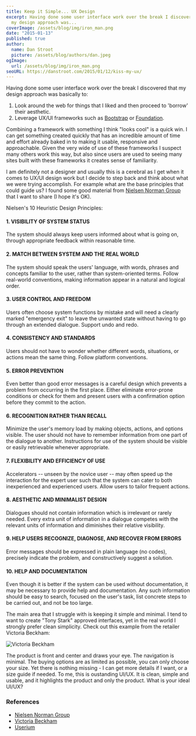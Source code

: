 ```yaml
---
title: Keep it Simple... UX Design
excerpt: Having done some user interface work over the break I discovered that
  my design approach was...
coverImage: /assets/blog/img/iron_man.png
date: "2015-01-13"
published: true
author:
  name: Dan Stroot
  picture: /assets/blog/authors/dan.jpeg
ogImage:
  url: /assets/blog/img/iron_man.png
seoURL: https://danstroot.com/2015/01/12/kiss-my-ux/
---
```


Having done some user interface work over the break I discovered that my design approach was basically to:

1. Look around the web for things that I liked and then proceed to 'borrow' their aesthetic.
2. Leverage UX/UI frameworks such as [Bootstrap](http://getbootstrap.com) or [Foundation](http://foundation.zurb.com/).

Combining a framework with something I think "looks cool" is a quick win. I can get something created quickly that has an incredible amount of time and effort already baked in to making it usable, responsive and approachable. Given the very wide of use of these frameworks I suspect many others work this way, but also since users are used to seeing many sites built with these frameworks it creates sense of familiarity.

I am definitely not a designer and usually this is a cerebral as I get when it comes to UX/UI design work but I decide to step back and think about what we were trying accomplish. For example what are the base principles that could guide us? I found some good material from [Nielsen Norman Group](http://www.nngroup.com/) that I want to share (I hope it's OK).

Nielsen's 10 Heuristic Design Principles:

#### 1. VISIBILITY OF SYSTEM STATUS

The system should always keep users informed about what is going on, through appropriate feedback within reasonable time.

#### 2. MATCH BETWEEN SYSTEM AND THE REAL WORLD

The system should speak the users' language, with words, phrases and concepts familiar to the user, rather than system-oriented terms. Follow real-world conventions, making information appear in a natural and logical order.

#### 3. USER CONTROL AND FREEDOM

Users often choose system functions by mistake and will need a clearly marked "emergency exit" to leave the unwanted state without having to go through an extended dialogue. Support undo and redo.

#### 4. CONSISTENCY AND STANDARDS

Users should not have to wonder whether different words, situations, or actions mean the same thing. Follow platform conventions.

#### 5. ERROR PREVENTION

Even better than good error messages is a careful design which prevents a problem from occurring in the first place. Either eliminate error-prone conditions or check for them and present users with a confirmation option before they commit to the action.

#### 6. RECOGNITION RATHER THAN RECALL

Minimize the user's memory load by making objects, actions, and options visible. The user should not have to remember information from one part of the dialogue to another. Instructions for use of the system should be visible or easily retrievable whenever appropriate.

#### 7. FLEXIBILITY AND EFFICIENCY OF USE

Accelerators -- unseen by the novice user -- may often speed up the interaction for the expert user such that the system can cater to both inexperienced and experienced users. Allow users to tailor frequent actions.

#### 8. AESTHETIC AND MINIMALIST DESIGN

Dialogues should not contain information which is irrelevant or rarely needed. Every extra unit of information in a dialogue competes with the relevant units of information and diminishes their relative visibility.

#### 9. HELP USERS RECOGNIZE, DIAGNOSE, AND RECOVER FROM ERRORS

Error messages should be expressed in plain language (no codes), precisely indicate the problem, and constructively suggest a solution.

#### 10. HELP AND DOCUMENTATION

Even though it is better if the system can be used without documentation, it may be necessary to provide help and documentation. Any such information should be easy to search, focused on the user's task, list concrete steps to be carried out, and not be too large.

The main area that I struggle with is keeping it simple and minimal. I tend to want to create "Tony Stark" approved interfaces, yet in the real world I strongly prefer clean simplicity. Check out this example from the retailer Victoria Beckham:

![Victoria Beckham](/assets/blog/img/VICTORIA_BECKHAM.png)

The product is front and center and draws your eye. The navigation is minimal. The buying options are as limited as possible, you can only choose your size. Yet there is nothing missing - I can get more details if I want, or a size guide if needed. To me, this is oustanding UI/UX. It is clean, simple and usable, and it highlights the product and only the product. What is your ideal UI/UX?

### References

- [Nielsen Norman Group](http://www.nngroup.com/)
- [Victoria Beckham](https://www.victoriabeckham.com)
- [Userium](https://userium.com/)
